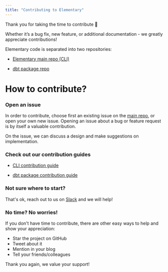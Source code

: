 ```yaml
---
title: "Contributing to Elementary"
---
```


Thank you for taking the time to contribute 🧡

Whether it’s a bug fix, new feature, or additional documentation - we greatly appreciate contributions!

Elementary code is separated into two repositories:

- [Elementary main repo (CLI)](https://github.com/elementary-data/elementary)

- [dbt package repo](https://github.com/elementary-data/dbt-data-reliability)

# How to contribute?

### Open an issue

In order to contribute, choose first an existing issue on the [main repo](https://github.com/elementary-data/elementary), or open your own new issue.
Opening an issue about a bug or feature request is by itself a valuable contribution.

On the issue, we can discuss a design and make suggestions on implementation.

### Check out our contribution guides

- [CLI contribution guide](https://github.com/elementary-data/elementary/blob/master/CONTRIBUTING.md)

- [dbt package contribution guide](https://github.com/elementary-data/dbt-data-reliability/blob/master/CONTRIBUTING.md)

### Not sure where to start?

That's ok, reach out to us on [Slack](https://elementary-data.com/community) and we will help!

### No time? No worries!

If you don't have time to contribute, there are other easy ways to help and show your appreciation:

- Star the project on GitHub
- Tweet about it
- Mention in your blog
- Tell your friends/colleagues

Thank you again, we value your support!

